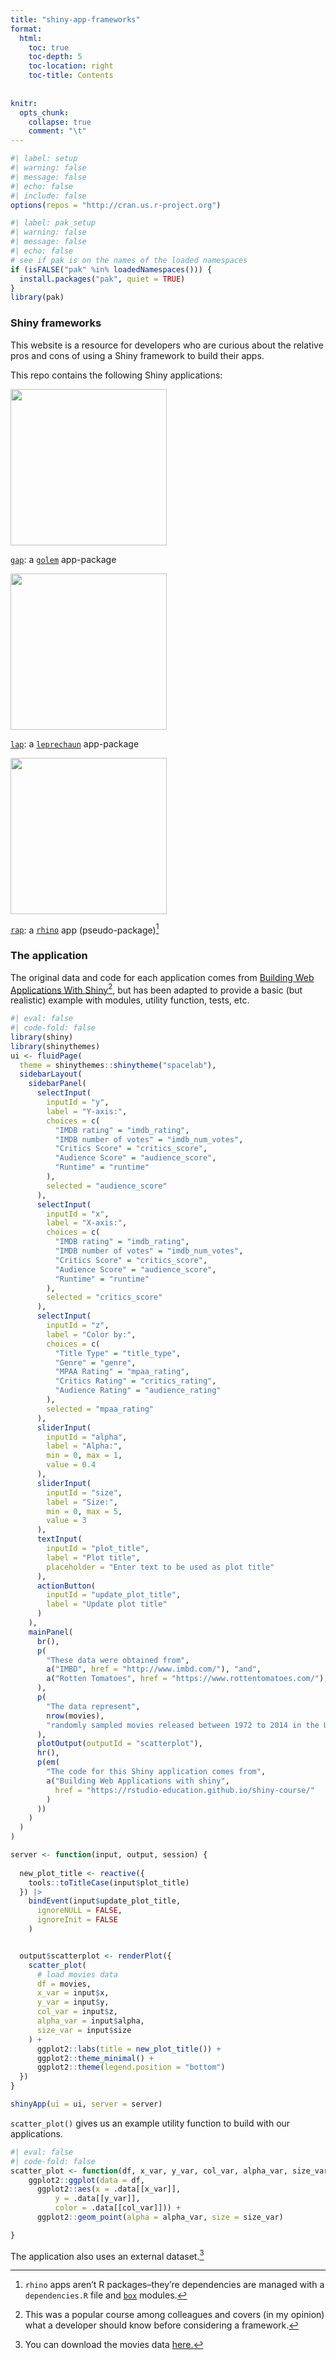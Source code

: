 ```yaml
---
title: "shiny-app-frameworks"
format:
  html: 
    toc: true
    toc-depth: 5
    toc-location: right
    toc-title: Contents
    
  
knitr:
  opts_chunk: 
    collapse: true
    comment: "\t"
---
```


<!-- https://gist.github.com/jthomasmock/11acebd4448f171f786e01397df34116 -->

```r
#| label: setup 
#| warning: false 
#| message: false
#| echo: false 
#| include: false
options(repos = "http://cran.us.r-project.org")
```

```r
#| label: pak_setup
#| warning: false 
#| message: false
#| echo: false
# see if pak is on the names of the loaded namespaces
if (isFALSE("pak" %in% loadedNamespaces())) {
  install.packages("pak", quiet = TRUE)
} 
library(pak)
```

### Shiny frameworks

This website is a resource for developers who are curious about the relative pros and cons of using a Shiny framework to build their apps.

This repo contains the following Shiny applications: 

::: {layout="[20, 80]"}

![](img/goelm_hex.png){fig-align="left" width="250"}

[`gap`](golem.qmd): a [`golem`](https://thinkr-open.github.io/golem/) app-package


:::

::: {layout="[20, 80]"}

![](img/leprechaun_hex.png){fig-align="left" width="250"}



[`lap`](leprechaun.qmd): a [`leprechaun`](https://leprechaun.opifex.org/#/) app-package

:::


::: {layout="[20, 80]"}

![](img/rhino_hex.png){fig-align="left" width="250"}

 [`rap`](rhino.qmd): a [`rhino`](https://appsilon.github.io/rhino/) app (pseudo-package)[^rhino-non-pkg]
 
 [^rhino-non-pkg]: `rhino` apps aren't R packages--they're dependencies are managed with a `dependencies.R` file and [`box`](https://klmr.me/box/) modules.

:::

### The application

The original data and code for each application comes from [Building Web Applications With Shiny](https://rstudio-education.github.io/shiny-course/)[^bwas], but has been adapted to provide a basic (but realistic) example with modules, utility function, tests, etc.

```r
#| eval: false
#| code-fold: false
library(shiny)
library(shinythemes)
ui <- fluidPage(
  theme = shinythemes::shinytheme("spacelab"),
  sidebarLayout(
    sidebarPanel(
      selectInput(
        inputId = "y",
        label = "Y-axis:",
        choices = c(
          "IMDB rating" = "imdb_rating",
          "IMDB number of votes" = "imdb_num_votes",
          "Critics Score" = "critics_score",
          "Audience Score" = "audience_score",
          "Runtime" = "runtime"
        ),
        selected = "audience_score"
      ),
      selectInput(
        inputId = "x",
        label = "X-axis:",
        choices = c(
          "IMDB rating" = "imdb_rating",
          "IMDB number of votes" = "imdb_num_votes",
          "Critics Score" = "critics_score",
          "Audience Score" = "audience_score",
          "Runtime" = "runtime"
        ),
        selected = "critics_score"
      ),
      selectInput(
        inputId = "z",
        label = "Color by:",
        choices = c(
          "Title Type" = "title_type",
          "Genre" = "genre",
          "MPAA Rating" = "mpaa_rating",
          "Critics Rating" = "critics_rating",
          "Audience Rating" = "audience_rating"
        ),
        selected = "mpaa_rating"
      ),
      sliderInput(
        inputId = "alpha",
        label = "Alpha:",
        min = 0, max = 1,
        value = 0.4
      ),
      sliderInput(
        inputId = "size",
        label = "Size:",
        min = 0, max = 5,
        value = 3
      ),
      textInput(
        inputId = "plot_title",
        label = "Plot title",
        placeholder = "Enter text to be used as plot title"
      ),
      actionButton(
        inputId = "update_plot_title",
        label = "Update plot title"
      )
    ),
    mainPanel(
      br(),
      p(
        "These data were obtained from",
        a("IMBD", href = "http://www.imbd.com/"), "and",
        a("Rotten Tomatoes", href = "https://www.rottentomatoes.com/"), "."
      ),
      p(
        "The data represent",
        nrow(movies),
        "randomly sampled movies released between 1972 to 2014 in the United States."
      ),
      plotOutput(outputId = "scatterplot"),
      hr(),
      p(em(
        "The code for this Shiny application comes from",
        a("Building Web Applications with shiny",
          href = "https://rstudio-education.github.io/shiny-course/"
        )
      ))
    )
  )
)

server <- function(input, output, session) {
  
  new_plot_title <- reactive({
    tools::toTitleCase(input$plot_title)
  }) |>
    bindEvent(input$update_plot_title,
      ignoreNULL = FALSE,
      ignoreInit = FALSE
    )


  output$scatterplot <- renderPlot({
    scatter_plot(
      # load movies data 
      df = movies,
      x_var = input$x,
      y_var = input$y,
      col_var = input$z,
      alpha_var = input$alpha,
      size_var = input$size
    ) +
      ggplot2::labs(title = new_plot_title()) +
      ggplot2::theme_minimal() +
      ggplot2::theme(legend.position = "bottom")
  })
}

shinyApp(ui = ui, server = server)
```

`scatter_plot()` gives us an example utility function to build with our applications.

```r
#| eval: false
#| code-fold: false
scatter_plot <- function(df, x_var, y_var, col_var, alpha_var, size_var) {
    ggplot2::ggplot(data = df,
      ggplot2::aes(x = .data[[x_var]],
          y = .data[[y_var]],
          color = .data[[col_var]])) +
      ggplot2::geom_point(alpha = alpha_var, size = size_var)

}
```

The application also uses an external dataset.[^movies-data] 

[^movies-data]: You can download the movies data [here.](https://github.com/mjfrigaard/sfw/raw/main/movies.RData)

[^bwas]: This was a popular course among colleagues and covers (in my opinion) what a developer should know before considering a framework.